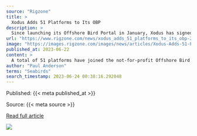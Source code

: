 ```yaml
---
source: "Rigzone"
title: >
  Xodus Adds 51 Platforms to Its OBP
description: >
  Since launching its Offshore Bird Portal in January, Xodus has signed up 51 platforms.
url: "https://www.rigzone.com/news/xodus_adds_51_platforms_to_its_obp-22-jun-2023-173158-article/"
image: "https://images.rigzone.com/images/news/articles/Xodus-Adds-51-Platforms-to-Its-OBP-173158-582x327.png"
published_at: 2023-06-22
content: >
  A total of 51 platforms have joined the not-for-profit Offshore Bird Portal (OBP) since energy consultancy Xodus launched it in January.  Oil and gas operators from across the UK Continental Shelf (U… [+2447 chars]
author: "Paul Anderson"
terms: "Seabirds"
search_timestamp: 2023-06-24 00:38:16.292048
---
```



Published: {{< meta published_at >}}


Source: {{< meta source >}}


[Read full article]({{< meta url >}}){target='_blank'}



![](`r rmarkdown::metadata$image[1]`)
